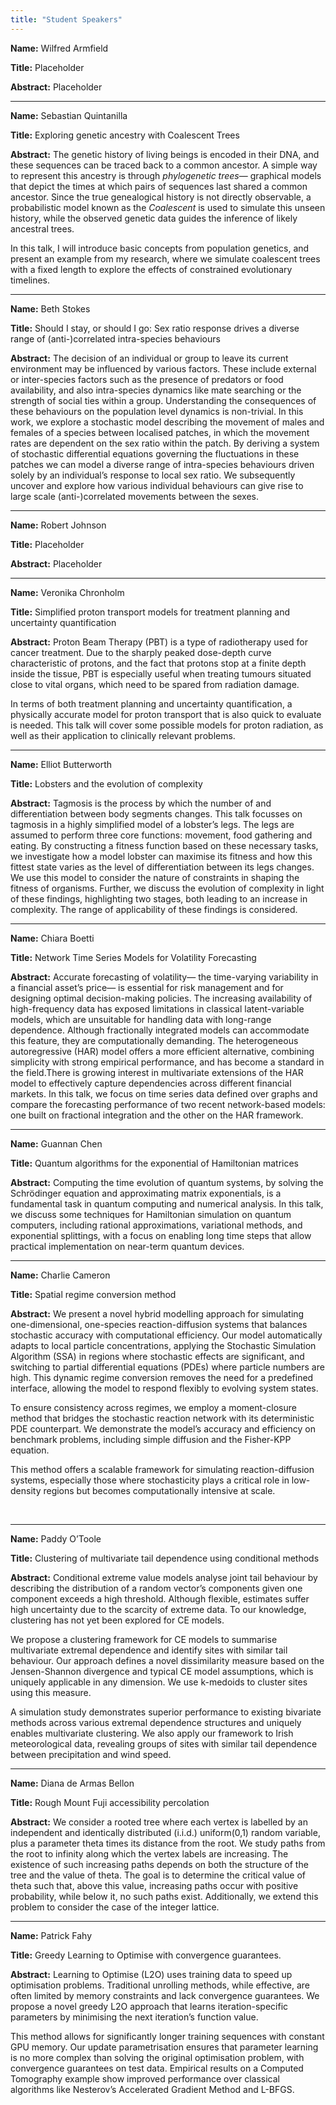 ```yaml
---
title: "Student Speakers"
---
```


**Name:** Wilfred Armfield

**Title:** Placeholder

**Abstract:** Placeholder

------------------------------------------------------------------------

**Name:** Sebastian Quintanilla

**Title:** Exploring genetic ancestry with Coalescent Trees

**Abstract:** The genetic history of living beings is encoded in their DNA, and these sequences can be traced back to a common ancestor. A simple way to represent this ancestry is through *phylogenetic trees*— graphical models that depict the times at which pairs of sequences last shared a common ancestor. Since the true genealogical history is not directly observable, a probabilistic model known as the *Coalescent* is used to simulate this unseen history, while the observed genetic data guides the inference of likely ancestral trees. 

In this talk, I will introduce basic concepts from population genetics, and present an example from my research, where we simulate coalescent trees with a fixed length to explore the effects of constrained evolutionary timelines.

------------------------------------------------------------------------

**Name:** Beth Stokes

**Title:** Should I stay, or should I go: Sex ratio response drives a diverse range of (anti-)correlated intra-species behaviours

**Abstract:** The decision of an individual or group to leave its current environment may be influenced by various factors. These include external or inter-species factors such as the presence of predators or food availability, and also intra-species dynamics like mate searching or the strength of social ties within a group. Understanding the consequences of these behaviours on the population level dynamics is non-trivial. In this work, we explore a stochastic model describing the movement of males and females of a species between localised patches, in which the movement rates are dependent on the sex ratio within the patch. By deriving a system of stochastic differential equations governing the fluctuations in these patches we can model a diverse range of intra-species behaviours driven solely by an individual's response to local sex ratio. We subsequently uncover and explore how various individual behaviours can give rise to large scale (anti-)correlated movements between the sexes.

------------------------------------------------------------------------

**Name:** Robert Johnson

**Title:** Placeholder

**Abstract:** Placeholder

------------------------------------------------------------------------

**Name:** Veronika Chronholm

**Title:** Simplified proton transport models for treatment planning and uncertainty quantification

**Abstract:** Proton Beam Therapy (PBT) is a type of radiotherapy used for cancer treatment. Due to the sharply peaked dose-depth curve characteristic of protons, and the fact that protons stop at a finite depth inside the tissue, PBT is especially useful when treating tumours situated close to vital organs, which need to be spared from radiation damage.

In terms of both treatment planning and uncertainty quantification, a physically accurate model for proton transport that is also quick to evaluate is needed. This talk will cover some possible models for proton radiation, as well as their application to clinically relevant problems.

------------------------------------------------------------------------

**Name:** Elliot Butterworth

**Title:** Lobsters and the evolution of complexity

**Abstract:** Tagmosis is the process by which the number of and differentiation between body segments changes. This talk focusses on tagmosis in a highly simplified model of a lobster’s legs. The legs are assumed to perform three core functions: movement, food gathering and eating. By constructing a fitness function based on these necessary tasks, we investigate how a model lobster can maximise its fitness and how this fittest state varies as the level of differentiation between its legs changes. We use this model to consider the nature of constraints in shaping the fitness of organisms. Further, we discuss the evolution of complexity in light of these findings, highlighting two stages, both leading to an increase in complexity. The range of applicability of these findings is considered.

------------------------------------------------------------------------

**Name:** Chiara Boetti

**Title:** Network Time Series Models for Volatility Forecasting

**Abstract:** Accurate forecasting of volatility— the time-varying variability in a financial asset’s price— is essential for risk management and for designing optimal decision-making policies. The increasing availability of high-frequency data has exposed limitations in classical latent-variable models, which are unsuitable for handling data with long-range dependence. Although fractionally integrated models can accommodate this feature, they are computationally demanding. The heterogeneous autoregressive (HAR) model offers a more efficient alternative, combining simplicity with strong empirical performance, and has become a standard in the field.There is growing interest in multivariate extensions of the HAR model to effectively capture dependencies across different financial markets. In this talk, we focus on time series data defined over graphs and compare the forecasting performance of two recent network-based models: one built on fractional integration and the other on the HAR framework.

------------------------------------------------------------------------

**Name:** Guannan Chen

**Title:** Quantum algorithms for the exponential of Hamiltonian matrices​

**Abstract:** Computing the time evolution of quantum systems, by solving the Schrödinger equation and approximating matrix exponentials, is a fundamental task in quantum computing and numerical analysis. In this talk, we discuss some techniques for Hamiltonian simulation on quantum computers, including rational approximations, variational methods, and exponential splittings, with a focus on enabling long time steps that allow practical implementation on near-term quantum devices.

------------------------------------------------------------------------

**Name:** Charlie Cameron

**Title:** Spatial regime conversion method

**Abstract:** We present a novel hybrid modelling approach for simulating one-dimensional, one-species reaction-diffusion systems that balances stochastic accuracy with computational efficiency. Our model automatically adapts to local particle concentrations, applying the Stochastic Simulation Algorithm (SSA) in regions where stochastic effects are significant, and switching to partial differential equations (PDEs) where particle numbers are high. This dynamic regime conversion removes the need for a predefined interface, allowing the model to respond flexibly to evolving system states.

To ensure consistency across regimes, we employ a moment-closure method that bridges the stochastic reaction network with its deterministic PDE counterpart. We demonstrate the model’s accuracy and efficiency on benchmark problems, including simple diffusion and the Fisher-KPP equation.

This method offers a scalable framework for simulating reaction-diffusion systems, especially those where stochasticity plays a critical role in low-density regions but becomes computationally intensive at scale. 

 

------------------------------------------------------------------------

**Name:** Paddy O'Toole

**Title:** Clustering of multivariate tail dependence using conditional methods

**Abstract:** Conditional extreme value models analyse joint tail behaviour by describing the distribution of a random vector’s components given one component exceeds a high threshold. Although flexible, estimates suffer high uncertainty due to the scarcity of extreme data. To our knowledge, clustering has not yet been explored for CE models.

We propose a clustering framework for CE models to summarise multivariate extremal dependence and identify sites with similar tail behaviour. Our approach defines a novel dissimilarity measure based on the Jensen-Shannon divergence and typical CE model assumptions, which is uniquely applicable in any dimension. We use k-medoids to cluster sites using this measure.

A simulation study demonstrates superior performance to existing bivariate methods across various extremal dependence structures and uniquely enables multivariate clustering. We also apply our framework to Irish meteorological data, revealing groups of sites with similar tail dependence between precipitation and wind speed.

------------------------------------------------------------------------

**Name:** Diana de Armas Bellon

**Title:** Rough Mount Fuji accessibility percolation

**Abstract:** We consider a rooted tree where each vertex is labelled by an independent and identically distributed (i.i.d.) uniform(0,1) random variable, plus a parameter theta times its distance from the root. We study paths from the root to infinity along which the vertex labels are increasing. The existence of such increasing paths depends on both the structure of the tree and the value of theta. The goal is to determine the critical value of theta such that, above this value, increasing paths occur with positive probability, while below it, no such paths exist. Additionally, we extend this problem to consider the case of the integer lattice.

------------------------------------------------------------------------

**Name:** Patrick Fahy

**Title:** Greedy Learning to Optimise with convergence guarantees.

**Abstract:** Learning to Optimise (L2O) uses training data to speed up optimisation problems. Traditional unrolling methods, while effective, are often limited by memory constraints and lack convergence guarantees. We propose a novel greedy L2O approach that learns iteration-specific parameters by minimising the next iteration's function value.

This method allows for significantly longer training sequences with constant GPU memory. Our update parametrisation ensures that parameter learning is no more complex than solving the original optimisation problem, with convergence guarantees on test data. Empirical results on a Computed Tomography example show improved performance over classical algorithms like Nesterov's Accelerated Gradient Method and L-BFGS.
